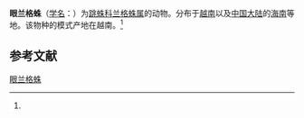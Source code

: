 {{Speciesbox
| name = 眼兰格蛛
| status = 
| status_system = 
| image = 
| genus = Langerra
| species = oculina
| authority = (Zabka, 1985)<ref name='id14744'>{{cite web| url =http://www.bioinfo.cn/db05/BjdwSpecies.php?action=view&id=14744| title =眼兰格蛛| work =《中国动物物种编目数据库》| publisher =中国科学院微生物研究所| author =中国科学院动物研究所| accessdate =2009-04-28| deadurl =yes| archiveurl =https://web.archive.org/web/20160305030317/http://www.bioinfo.cn/db05/BjdwSpecies.php?action=view&id=14744| archivedate =2016-03-05}}</ref>
}}

'''眼兰格蛛'''（[[学名|学名]]：{{lang|la|''Langerra oculina''}}）为[[跳蛛科|跳蛛科]][[兰格蛛属|兰格蛛属]]的动物。分布于[[越南|越南]]以及[[中国大陆|中国大陆]]的[[海南|海南]]等地。该物种的模式产地在越南。<ref name='id14744'/>

== 参考文献 ==
{{reflist}}

{{Wikispecies|Langerra oculina}}
{{Taxonbar|from=Q3046018}}

[[Category:兰格蛛属|眼兰格蛛]]


{{蜘蛛小作品}}